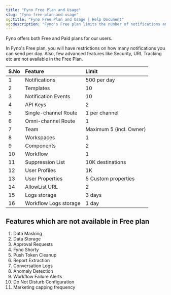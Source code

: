 ```yaml
---
title: "Fyno Free Plan and Usage"
slug: "fyno-free-plan-and-usage"
og:title: "Fyno Free Plan and Usage | Help Document"
og:description: "Fyno's Free plan limits the number of notifications and access to advanced features, while the Paid plan offers more comprehensive capabilities. The Free plan includes restrictions on notifications, templates, API keys, and other functionalities, and lacks features like Data Masking, Approval Requests, and Anomaly Detection."
---
```


Fyno offers both Free and Paid plans for our users.

In Fyno's Free plan, you will have restrictions on how many notifications you can send per day. Also, few advanced features like Security, URL Tracking etc are not available in the Free Plan.

| S.No | Feature               | Limit                   |
| :--- | :-------------------- | :---------------------- |
| 1    | Notifications         | 500 per day             |
| 2    | Templates             | 10                      |
| 3    | Notification Events   | 10                      |
| 4    | API Keys              | 2                       |
| 5    | Single-channel Route  | 1 per channel           |
| 6    | Omni-channel Route    | 1                       |
| 7    | Team                  | Maximum 5 (incl. Owner) |
| 8    | Workspaces            | 1                       |
| 9    | Components            | 2                       |
| 10   | Workflow              | 1                       |
| 11   | Suppression List      | 10K destinations        |
| 12   | User Profiles         | 1K                      |
| 13   | User Properties       | 5 Custom properties     |
| 14   | AllowList URL         | 2                       |
| 15   | Logs storage          | 3 days                  |
| 16   | Workflow Logs storage | 1 day                   |

## Features which are not available in Free plan

1. Data Masking
2. Data Storage
3. Approval Requests
4. Fyno Shorty
5. Push Token Cleanup
6. Report Extraction
7. Conversation Logs
8. Anomaly Detection
9. Workflow Failure Alerts
10. Do Not Disturb Configuration
11. Marketing capping frequency
